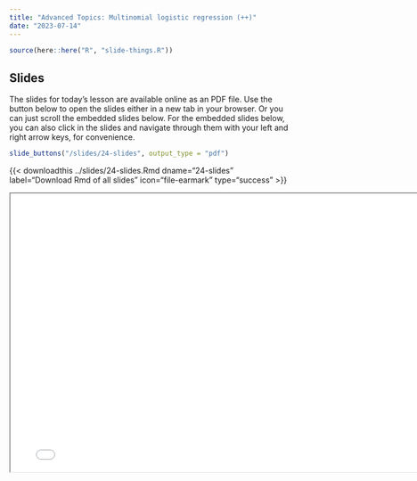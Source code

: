 ```yaml
---
title: "Advanced Topics: Multinomial logistic regression (++)"
date: "2023-07-14"
---
```


```r
source(here::here("R", "slide-things.R"))
```

## Slides

The slides for today's lesson are available online as an PDF file. Use the 
button below to open the slides either in a new tab in your browser. Or you can
just scroll the embedded slides below. For the embedded slides below, you can 
also click in the slides and navigate through them with your left and right 
arrow keys, for convenience.

```r
slide_buttons("/slides/24-slides", output_type = "pdf")
```
{{\< downloadthis ../slides/24-slides.Rmd
dname="24-slides" label="Download Rmd of all slides" icon="file-earmark"
type="success" \>}}

```{=html}
<iframe width="780" height="500" src="/slides/24-slides.pdf" title="Lecture 24"></iframe>
```
